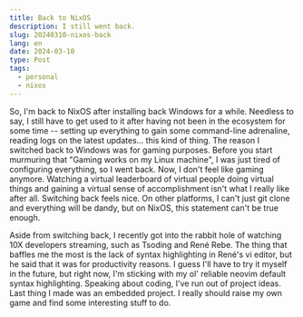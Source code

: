 ```yaml
---
title: Back to NixOS
description: I still went back.
slug: 20240310-nixos-back
lang: en
date: 2024-03-10
type: Post
tags:
  - personal
  - nixos
---
```


So, I'm back to NixOS after installing back Windows for a while. Needless to say, I still have to
get used to it after having not been in the ecosystem for some time -- setting up everything to gain
some command-line adrenaline, reading logs on the latest updates... this kind of thing. The reason
I switched back to Windows was for gaming purposes. Before you start murmuring that "Gaming works
on my Linux machine", I was just tired of configuring everything, so I went back. Now, I don't feel
like gaming anymore. Watching a virtual leaderboard of virtual people doing virtual things and
gaining a virtual sense of accomplishment isn't what I really like after all. Switching back feels
nice. On other platforms, I can't just git clone and everything will be dandy, but on NixOS, this
statement can't be true enough.

Aside from switching back, I recently got into the rabbit hole of watching 10X developers streaming,
such as Tsoding and René Rebe. The thing that baffles me the most is the lack of syntax highlighting
in René's vi editor, but he said that it was for productivity reasons. I guess I'll have to try it
myself in the future, but right now, I'm sticking with my ol' reliable neovim default syntax
highlighting. Speaking about coding, I've run out of project ideas. Last thing I made was an
embedded project. I really should raise my own game and find some interesting stuff to do.
